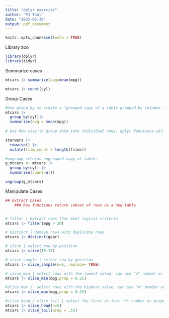 ```yaml
---
title: "dplyr exercise"
author: "PJ Taal"
date: "2025-06-30"
output: pdf_document
---
```


```r
knitr::opts_chunk$set(echo = TRUE)
```


Library zoo
```r
library(dplyr)
library(tidyr)
```

Summarize cases

```r
mtcars |> summarize(avg=mean(mpg))

mtcars |> count(cyl)
```

Group Cases

```r
#Use group_by to create a "grouped copy of a table grouped by columns in ... dplyr functions will manipulate each "group" separately and combine the results.
mtcars |>
  group_by(cyl)|>
  summarize(avg = mean(mpg))
 
# Use Row wise to group data into individual rows. dplyr functions will compute results for each row. Also apply functions to list-columns. See tidyr cheat sheet for list-column workflow.  

starwars |> 
  rowwise() |>
  mutate(film_count = length(films))

#ungroup returns ungrouped copy of table.
g_mtcars <- mtcars |>
  group_by(cyl) |>
  summarise(count=n())

ungroup(g_mtcars)
```


Manipulate Cases


```r
## Extract Cases
    ### Row functions return subset of rows as a new table


# filter | Extract rows that meet logical criteria
mtcars |> filter(mpg > 20)

# distinct | Remove rows with duplicate rows
mtcars |> distinct(gear)

# slice | select row by position
mtcars |> slice(10:15)

# slice_sample | select row by position
mtcars |> slice_sample(n=5, replace= TRUE)

# slice_min | select rows with the lowest value, can use "n" number or proportion of lowest rows
mtcars |> slice_min(mpg,prop = 0.25)

#slice_max |  select rows with the highest value, can use "n" number or proportion of highest rows
mtcars |> slice_max(mpg,prop = 0.25)

#slice head / slice tail | select the first or last "n" number or proportion of rows
mtcars |> slice_head(n=5) 
mtcars |> slice_tail(prop = .15)

```



